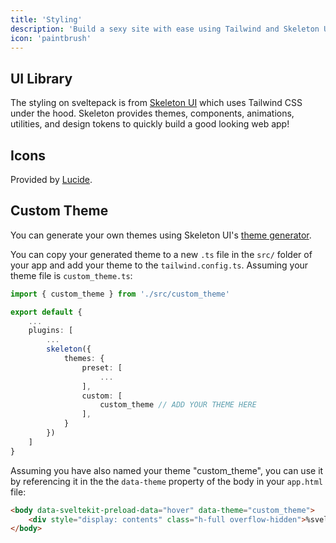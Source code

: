 ```yaml
---
title: 'Styling'
description: 'Build a sexy site with ease using Tailwind and Skeleton UI'
icon: 'paintbrush'
---
```


## UI Library
The styling on sveltepack is from <a href="https://www.skeleton.dev/docs/introduction" target="_blank">Skeleton UI</a> which uses Tailwind CSS under the hood. Skeleton provides themes, components, animations, utilities, and design tokens to quickly build a good looking web app!

## Icons
Provided by <a href="https://lucide.dev/" target="_blank">Lucide</a>.

## Custom Theme
You can generate your own themes using Skeleton UI's <a href="https://www.skeleton.dev/docs/generator" target="_blank">theme generator</a>.

You can copy your generated theme to a new `.ts` file in the `src/` folder of your app and add your theme to the `tailwind.config.ts`. Assuming your theme file is `custom_theme.ts`:
```typescript tailwind.config.ts
import { custom_theme } from './src/custom_theme'

export default {
    ...
    plugins: [
        ...
        skeleton({
            themes: {
                preset: [
                    ...
                ],
                custom: [
					custom_theme // ADD YOUR THEME HERE
				],
            }
        })
    ]
}
```

Assuming you have also named your theme "custom_theme", you can use it by referencing it in the the `data-theme` property of the body in your `app.html` file:
```html app.html
<body data-sveltekit-preload-data="hover" data-theme="custom_theme">
    <div style="display: contents" class="h-full overflow-hidden">%sveltekit.body%</div>
</body>
```